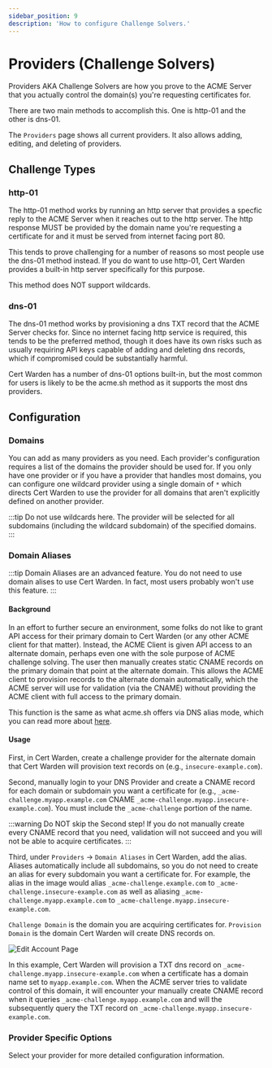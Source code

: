 ```yaml
---
sidebar_position: 9
description: 'How to configure Challenge Solvers.'
---
```


# Providers (Challenge Solvers)

Providers AKA Challenge Solvers are how you prove to the ACME Server that you 
actually control the domain(s) you're requesting certificates for.

There are two main methods to accomplish this. One is http-01 and the other is 
dns-01.

The `Providers` page shows all current providers. It also allows adding, 
editing, and deleting of providers.

## Challenge Types

### http-01

The http-01 method works by running an http server that provides a specfic 
reply to the ACME Server when it reaches out to the http server. The 
http response MUST be provided by the domain name you're requesting a 
certificate for and it must be served from internet facing port 80.

This tends to prove challenging for a number of reasons so 
most people use the dns-01 method instead. If you do want to use http-01, Cert Warden
provides a built-in http server specifically for this purpose.

This method does NOT support wildcards.

### dns-01

The dns-01 method works by provisioning a dns TXT record that the ACME Server
checks for. Since no internet facing http service is required, this tends to 
be the preferred method, though it does have its own risks such as usually 
requiring API keys capable of adding and deleting dns records, which if 
compromised could be substantially harmful.

Cert Warden has a number of dns-01 options built-in, but the most common for users 
is likely to be the acme.sh method as it supports the most dns providers.

## Configuration

### Domains

You can add as many providers as you need. Each provider's configuration requires
a list of the domains the provider should be used for. If you only have one 
provider or if you have a provider that handles most domains, you can configure
one wildcard provider using a single domain of `*` which directs Cert Warden to use
the provider for all domains that aren't explicitly defined on another provider.

:::tip
Do not use wildcards here. The provider will be selected for all subdomains 
(including the wildcard subdomain) of the specified domains.
:::

### Domain Aliases

:::tip
Domain Aliases are an advanced feature. You do not need to use domain alises to use
Cert Warden. In fact, most users probably won't use this feature.
:::

#### Background

In an effort to further secure an environment,
some folks do not like to grant API access for their primary domain to Cert Warden 
(or any other ACME client for that matter). Instead, the ACME Client is given API 
access to an alternate domain, perhaps even one with the sole purpose of ACME challenge
solving. The user then manually creates static CNAME records on the primary domain that
point at the alternate domain. This allows the ACME client to provision records to the
alternate domain automatically, which the ACME server will use for validation (via the
CNAME) without providing the ACME client with full access to the primary domain.

This function is the same as what acme.sh offers via DNS alias mode, which you can
read more about [here](https://github.com/acmesh-official/acme.sh/wiki/DNS-alias-mode).

#### Usage

First, in Cert Warden, create a challenge provider for the alternate domain that Cert
Warden will provision text records on (e.g., `insecure-example.com`).

Second, manually login to your DNS Provider and create a CNAME record for each domain
or subdomain you want a certificate for (e.g., `_acme-challenge.myapp.example.com` CNAME 
`_acme-challenge.myapp.insecure-example.com`). You must include the `_acme-challenge`
portion of the name.

:::warning
Do NOT skip the Second step! If you do not manually create every CNAME record that you
need, validation will not succeed and you will not be able to acquire certificates.
:::

Third, under `Providers` -> `Domain Aliases` in Cert Warden, add the alias. Aliases
automatically include all subdomains, so you do not need to create an alias for every
subdomain you want a certificate for. For example, the alias in the image would alias
`_acme-challenge.example.com` to `_acme-challenge.insecure-example.com` as well as
aliasing `_acme-challenge.myapp.example.com` to `_acme-challenge.myapp.insecure-example.com`.

`Challenge Domain` is the domain you are acquiring certificates for. `Provision Domain`
is the domain Cert Warden will create DNS records on.

![Edit Account Page](/img/screenshots/domain_aliases.png)

In this example, Cert Warden will provision a TXT dns record on
`_acme-challenge.myapp.insecure-example.com` when a certificate has a domain name set
to `myapp.example.com`. When the ACME server tries to validate control of this domain,
it will encounter your manually create CNAME record when it queries
`_acme-challenge.myapp.example.com` and will the subsequently query the TXT record on
`_acme-challenge.myapp.insecure-example.com`.

### Provider Specific Options

Select your provider for more detailed configuration information.


<DocCardList />
